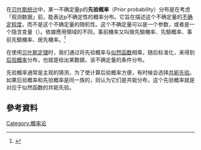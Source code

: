 {{NoteTA |G1=Math}}{{expand|time=2013-04-13T03:38:45+00:00}}
在[[贝叶斯定理|贝叶斯统计]]中，某一不确定量p的'''先验概率'''（Prior probability）分布是在考虑「观测数据」前，能表达p不确定性的概率分布。它旨在描述这个不确定量的[[测量不确定度|不确定程度]]，而不是这个不确定量的随机性。这个不确定量可以是一个参数，或者是一个隐含变量（{{lang-en|latent variable}}）。依據應用領域的不同，事前機率又叫做先驗機率、先驗概率、事前先驗機率、居先機率。<ref>{{Cite web|title=雙語詞彙、學術名詞暨辭書資訊網: prior probability|url=https://terms.naer.edu.tw/search/?q=%22Prior+probability%22&field=ti&op=AND&match=&q=&field=ti&op=AND&order=&num=20&show=&page=&group=&heading=#result|accessdate=2021-03-30|publisher=國家教育研究院|language=zh-tw}}</ref>
{{各地中文名
| 名詞 =Prior probability 
|cn = 先验概率
|hk = 先驗概率
|tw =事前機率
| where = 日本、韓國漢字
| other = 事前確率
}}

在使用[[贝叶斯定理|贝叶斯定理]]时，我们通过将先验概率与[[似然函数|似然函数]]相乘，随后标准化，来得到[[后验概率|后验概率]]分布，也就是给出某数据，该不确定量的条件分布。

先验概率通常是主观的猜测，为了使计算后验概率方便，有时候会选择[[共轭先验|共轭先验]]。如果后验概率和先验概率是同一族的，则认为它们是共轭分布，这个先验概率就是对应于似然函数的共轭先验。

== 參考資料 ==
[[Category:概率论|Category:概率论]]